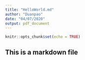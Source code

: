 ```yaml
---
title: "HelloWorld.md"
author: "Duanpao"
date: "04/07/2020"
output: pdf_document
---
```


```r
knitr::opts_chunk$set(echo = TRUE)
```
## This is a markdown file
